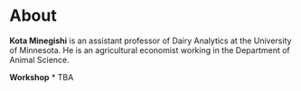 # About {-} 

__Kota Minegishi__ is an assistant professor of Dairy Analytics at the University of Minnesota. He is an agricultural economist working in the Department of Animal Science.    


__Workshop__ 
* TBA



